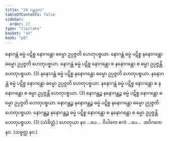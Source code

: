 ```yaml
---
title: "26 ဂန္ထဒုက"
tableOfContents: false
sidebar:
  order: 27
type: "tipitaka"
basket: "ab"
book: "p8"
---
```



<DynamicBreadcrumb />

<Division number="40" book="p8" e="ch" v="40" p="88">

<Paragraph number="125" book="p8">
နောဂန္ထံ ဓမ္မံ ပဋိစ္စ နောဂန္ထော ဓမ္မော ဥပ္ပဇ္ဇတိ ဟေတုပစ္စယာ. နောဂန္ထံ ဓမ္မံ ပဋိစ္စ နနောဂန္ထော ဓမ္မော ဥပ္ပဇ္ဇတိ ဟေတုပစ္စယာ. နောဂန္ထံ ဓမ္မံ ပဋိစ္စ နောဂန္ထော စ နနောဂန္ထော စ ဓမ္မာ ဥပ္ပဇ္ဇန္တိ ဟေတုပစ္စယာ. (3)
</Paragraph>

<Paragraph number="126" book="p8">
နနောဂန္ထံ ဓမ္မံ ပဋိစ္စ နနောဂန္ထော ဓမ္မော ဥပ္ပဇ္ဇတိ ဟေတုပစ္စယာ. နနောဂန္ထံ ဓမ္မံ ပဋိစ္စ နောဂန္ထော ဓမ္မော ဥပ္ပဇ္ဇတိ ဟေတုပစ္စယာ. နနောဂန္ထံ ဓမ္မံ ပဋိစ္စ နောဂန္ထော စ နနောဂန္ထော စ ဓမ္မာ ဥပ္ပဇ္ဇန္တိ ဟေတုပစ္စယာ. (3)
</Paragraph>

<Paragraph number="127" book="p8">
နောဂန္ထဉ္စ နနောဂန္ထဉ္စ ဓမ္မံ ပဋိစ္စ နောဂန္ထော ဓမ္မော ဥပ္ပဇ္ဇတိ ဟေတုပစ္စယာ. နောဂန္ထဉ္စ နနောဂန္ထဉ္စ ဓမ္မံ ပဋိစ္စ နနောဂန္ထော ဓမ္မော ဥပ္ပဇ္ဇတိ ဟေတုပစ္စယာ. နောဂန္ထဉ္စ နနောဂန္ထဉ္စ ဓမ္မံ ပဋိစ္စ နောဂန္ထော စ နနောဂန္ထော စ ဓမ္မာ ဥပ္ပဇ္ဇန္တိ ဟေတုပစ္စယာ. (3) (သံခိတ္တံ.)
</Paragraph>

<Paragraph number="128" book="p8">
ဟေတုယာ နဝ …ပေ…  ဝိပါကေ ဧကံ …ပေ…  အဝိဂတေ နဝ. (သဗ္ဗတ္ထ နဝ.)
</Paragraph>
</Division>